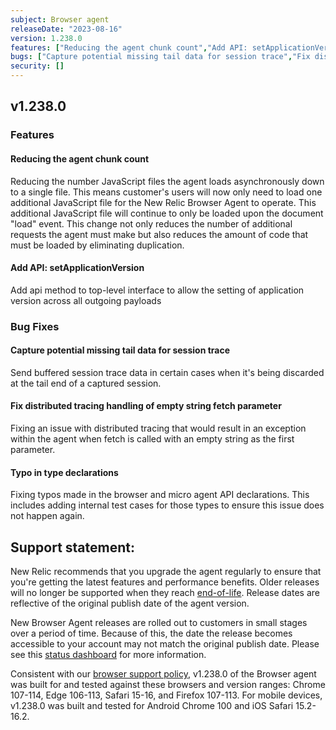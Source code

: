 ```yaml
---
subject: Browser agent
releaseDate: "2023-08-16"
version: 1.238.0
features: ["Reducing the agent chunk count","Add API: setApplicationVersion"]
bugs: ["Capture potential missing tail data for session trace","Fix distributed tracing handling of empty string fetch parameter","Typo in type declarations"]
security: []
---
```


## v1.238.0

### Features

#### Reducing the agent chunk count
Reducing the number JavaScript files the agent loads asynchronously down to a single file. This means customer's users will now only need to load one additional JavaScript file for the New Relic Browser Agent to operate. This additional JavaScript file will continue to only be loaded upon the document "load" event. This change not only reduces the number of additional requests the agent must make but also reduces the amount of code that must be loaded by eliminating duplication.

#### Add API: setApplicationVersion
Add api method to top-level interface to allow the setting of application version across all outgoing payloads

### Bug Fixes

#### Capture potential missing tail data for session trace
Send buffered session trace data in certain cases when it's being discarded at the tail end of a captured session.

#### Fix distributed tracing handling of empty string fetch parameter
Fixing an issue with distributed tracing that would result in an exception within the agent when fetch is called with an empty string as the first parameter.

#### Typo in type declarations
Fixing typos made in the browser and micro agent API declarations. This includes adding internal test cases for those types to ensure this issue does not happen again.

## Support statement:

New Relic recommends that you upgrade the agent regularly to ensure that you're getting the latest features and performance benefits. Older releases will no longer be supported when they reach [end-of-life](https://docs.newrelic.com/docs/browser/browser-monitoring/getting-started/browser-agent-eol-policy/). Release dates are reflective of the original publish date of the agent version.

New Browser Agent releases are rolled out to customers in small stages over a period of time. Because of this, the date the release becomes accessible to your account may not match the original publish date. Please see this [status dashboard](https://newrelic.github.io/newrelic-browser-agent-release/) for more information.

Consistent with our [browser support policy](https://docs.newrelic.com/docs/browser/new-relic-browser/getting-started/compatibility-requirements-browser-monitoring/#browser-types), v1.238.0 of the Browser agent was built for and tested against these browsers and version ranges: Chrome 107-114, Edge 106-113, Safari 15-16, and Firefox 107-113. For mobile devices, v1.238.0 was built and tested for Android Chrome 100 and iOS Safari 15.2-16.2.